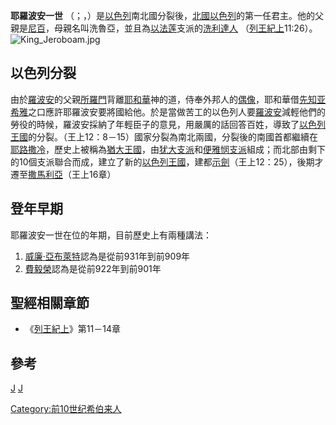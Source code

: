 '''耶羅波安一世''' （{{lang-he|ירבעם בן נבט}}；{{lang|en|yarobh`am}}，{{bd||？|前910年|catIdx=耶羅波安一世}}）是[[以色列|以色列]]南北國分裂後，[[以色列王國_(後期)|北國以色列]]的第一任君主。他的父親是[[尼百|尼百]]，母親名叫洗魯亞，並且為[[以法莲|以法莲]]支派的[[洗利達人|洗利達人]] （[[列王紀上|列王紀上]]11:26）。
[[File:King_Jeroboam.jpg|thumb]]

== 以色列分裂 ==
由於[[羅波安|羅波安]]的父親[[所羅門|所羅門]]背離[[耶和華|耶和華]]神的道，侍奉外邦人的[[偶像崇拜|偶像]]，耶和華借[[先知|先知]][[亚希雅|亚希雅]]之口應許耶羅波安要將國給他。於是當做苦工的以色列人要[[羅波安|羅波安]]減輕他們的勞役的時候，羅波安採納了年輕臣子的意見，用嚴厲的話回答百姓，導致了[[以色列王國|以色列王國]]的分裂。（王上12：8－15）國家分裂為南北兩國，分裂後的南國首都繼續在[[耶路撒冷|耶路撒冷]]，歷史上被稱為[[猶大王國|猶大王國]]，由[[犹大支派|犹大支派]]和[[便雅悯支派|便雅悯支派]]組成；而北部由剩下的10個支派聯合而成，建立了新的[[以色列王國_(後期)|以色列王國]]，建都[[示劍|示劍]]（王上12：25），後期才遷至[[撒馬利亞|撒馬利亞]]（王上16章）

== 登年早期 ==
耶羅波安一世在位的年期，目前歷史上有兩種講法：
#[[威廉·亞布萊特|威廉·亞布萊特]]認為是從前931年到前909年
#[[費毅榮|費毅榮]]認為是從前922年到前901年

== 聖經相關章節 ==
*《[[列王紀上|列王紀上]]》第11－14章

== 參考 ==
<references />

{{leader|[[所羅門|所羅門]](以色列聯合王國國王)|[[以色列王國|以色列國王]]|子[[拿答|拿答]]}}
{{古以色列国王}}

{{Authority control}}
[[category:聖經人物|J]]
[[category:以色列君王|J]]
[[Category:前10世纪希伯来人|Category:前10世纪希伯来人]]